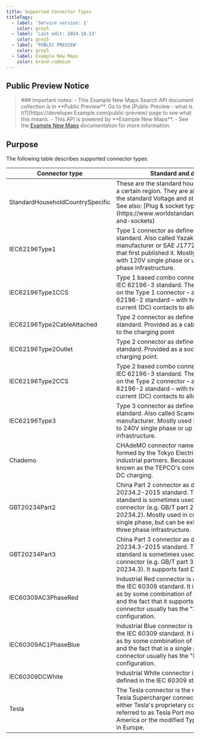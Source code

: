 ```yaml
---
title: Supported Connector Types
titleTags:
  - label: 'Service version: 1'
    color: grey5
  - label: 'Last edit: 2024.10.23'
    color: grey5
  - label: 'PUBLIC PREVIEW'
    color: grey5
  - label: Example New Maps
    color: brand-cadmium
---
```


## Public Preview Notice  

<Blockquote type="announcement" hasIcon> 
### Important notes:
- This Example New Maps Search API document collection is in **Public Preview**. Go to the  [Public Preview - what is it?](https://developer.Example.com/public-preview)  page to see what this means.
- This API is powered by **Example New Maps**.
- See the <a href="https://developer.Example.com/Example-New-maps/documentation/introduction">Example New Maps</a> documentation for more information.
</Blockquote>  

## Purpose  

The following table describes supported connector types.  

<table data-notbreakword>
	<thead>
		<tr>
			<th scope="col" style={{'fontSize':'1em'}}>Connector type</th>
			<th scope="col" style={{'fontSize':'1em'}}>Standard and description</th>
		</tr>
	</thead>
	<tbody>
		<tr>
			<td>StandardHouseholdCountrySpecific</td>
			<td>
			<div>These are the standard household connectors for a certain region. They are all AC single phase and the standard Voltage and standard Amperage.<br />
			See also:  [Plug &amp; socket types - World Standards](https://www.worldstandards.eu/electricity/plugs-and-sockets) </div>
			</td>
		</tr>
		<tr>
			<td>IEC62196Type1</td>
			<td>
			<div>Type 1 connector as defined in the IEC 62196-2 standard. Also called Yazaki after the original manufacturer or SAE J1772 after the standard that first published it. Mostly used in combination with 120V single phase or up to 240V single phase infrastructure.</div>
			</td>
		</tr>
		<tr>
			<td>IEC62196Type1CCS</td>
			<td>
			<div>Type 1 based combo connector as defined in the IEC 62196-3 standard. The connector is based on the&nbsp;Type 1 connector&nbsp;&ndash; as defined in the IEC 62196-2 standard &ndash; with two additional direct current (DC) contacts to allow DC fast charging.</div>
			</td>
		</tr>
		<tr>
			<td>IEC62196Type2CableAttached</td>
			<td>
			<div>Type 2 connector as defined in the IEC 62196-2 standard. Provided as a cable and plug attached to the charging point</div>
			</td>
		</tr>
		<tr>
			<td>IEC62196Type2Outlet</td>
			<td>
			<div>Type 2 connector as defined in the IEC 62196-2 standard. Provided as a socket set into the charging point.</div>
			</td>
		</tr>
		<tr>
			<td>IEC62196Type2CCS</td>
			<td>
			<div>Type 2 based combo connector as defined in the IEC 62196-3 standard. The connector is based on the&nbsp;Type 2 connector&nbsp;&ndash; as defined in the IEC 62196-2 standard &ndash; with two additional direct current (DC) contacts to allow DC fast charging.</div>
			</td>
		</tr>
		<tr>
			<td>IEC62196Type3</td>
			<td>
			<div>Type 3 connector as defined in the IEC 62196-2 standard. Also called Scame after the original manufacturer. Mostly used in combination with up to 240V single phase or up to 420V three phase infrastructure.</div>
			</td>
		</tr>
		<tr>
			<td>Chademo</td>
			<td>
			<div>CHAdeMO connector named after an association formed by the Tokyo Electric Power Company and industrial partners. Because of this is is also known as the TEPCO&#39;s connector. It supports fast DC charging.</div>
			</td>
		</tr>
		<tr>
			<td>GBT20234Part2</td>
			<td>
			<div>China Part 2 connector as defined in the GB/T 20234.2-2015 standard. The name of the standard is sometimes used to refer to the connector (e.g. GB/T part 2 or even GB/T 20234.2). Mostly used in combination with 220V single phase, but can be extended to work with three phase infrastructure.</div>
			</td>
		</tr>
		<tr>
			<td>GBT20234Part3</td>
			<td>
			<div>China Part 3 connector as defined in the GB/T 20234.3-2015 standard. The name of the standard is sometimes used to refer to the connector (e.g. GB/T part 3 or even GB/T 20234.3). It supports fast DC charging.</div>
			</td>
		</tr>
		<tr>
			<td>IEC60309AC3PhaseRed</td>
			<td>
			<div>Industrial Red connector is a connector defined in the IEC 60309 standard. It is sometime referred to as by some combination of the standard, the color and the fact that it supports three phases. The connector usually has the &quot;3P+N+E, 6h&quot; configuration.</div>
			</td>
		</tr>
		<tr>
			<td>IEC60309AC1PhaseBlue</td>
			<td>
			<div>Industrial Blue connector is a connector defined in the IEC 60309 standard. It is sometime referred to as by some combination of the standard, the color and the fact that is a single phase connector. The connector usually has the &quot;P+N+E, 6h&quot; configuration.</div>
			</td>
		</tr>
		<tr>
			<td>IEC60309DCWhite</td>
			<td>
			<div>Industrial White connector is a DC connector defined in the IEC 60309 standard.</div>
			</td>
		</tr>
		<tr>
			<td>Tesla</td>
			<td>
			<div>The Tesla connector is the regionally specific Tesla Supercharger connector. I.e. it refers to either Tesla&#39;s proprietary connector, sometimes referred to as Tesla Port mostly limited to North America or the modified Type 2 (DC over Type 2) in Europe.</div>
			</td>
		</tr>
	</tbody>
</table>  
